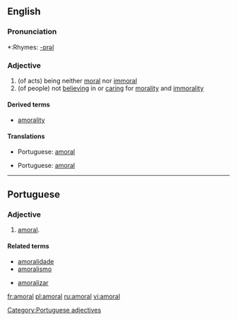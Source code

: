 ==English==

===Pronunciation===
*:Rhymes: [[Rhymes:English:-ɒrəl|-ɒrəl]]

===Adjective===
{{en-adj-more}}

# (of acts) being neither [[moral]] nor [[immoral]]
# (of people) not [[believing]] in or [[caring]] for [[morality]] and [[immorality]]

====Derived terms====
*[[amorality]]

====Translations====
{{top|of acts}}
*Portuguese: [[#Portuguese|amoral]]
{{mid}}
{{bottom}}

{{top|of people}}
*Portuguese: [[#Portuguese|amoral]]
{{mid}}
{{bottom}}

----

==Portuguese==
===Adjective===
{{pt-adj|feminine=amoral|masculine plural=amorais|feminine plural=amorais}}
# [[#English|amoral]].

====Related terms====
{{top2}}
*[[amoralidade]]
*[[amoralismo]]
{{mid2}}
*[[amoralizar]]
{{bottom}}

[[Category:Portuguese adjectives]]

[[fr:amoral]]
[[pl:amoral]]
[[ru:amoral]]
[[vi:amoral]]